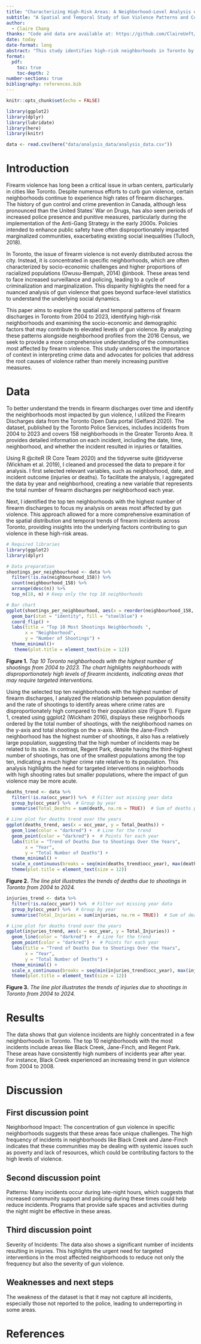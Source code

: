 ```yaml
---
title: "Characterizing High-Risk Areas: A Neighborhood-Level Analysis of Gun Violence Patterns in Toronto"
subtitle: "A Spatial and Temporal Study of Gun Violence Patterns and Community Impact from 2004 to 2024"
author: 
  - Claire Chang
thanks: "Code and data are available at: https://github.com/ClaireUoft/Gun_Violence_in_Toronto."
date: today
date-format: long
abstract: "This study identifies high-risk neighborhoods in Toronto by analyzing the spatial and temporal distribution of firearm discharges from 2004 to 2023. Our findings reveal that gun violence is highly concentrated in specific areas, with a significant increase in incidents during late-night hours. The results underscore the need for targeted interventions in these high-risk communities to mitigate gun violence and enhance public safety. This analysis provides critical insights into the spatial patterns of gun violence, highlighting areas that require focused policy efforts and community support"
format: 
  pdf:
    toc: true
    toc-depth: 2    
number-sections: true
bibliography: references.bib
---
```


```r
knitr::opts_chunk$set(echo = FALSE)

library(ggplot2)
library(dplyr)
library(lubridate)
library(here)
library(knitr)

data <- read.csv(here("data/analysis_data/analysis_data.csv"))


```

# Introduction

Firearm violence has long been a critical issue in urban centers, particularly in cities like Toronto. Despite numerous efforts to curb gun violence, certain neighborhoods continue to experience high rates of firearm discharges. The history of gun control and crime prevention in Canada, although less pronounced than the United States' War on Drugs, has also seen periods of increased police presence and punitive measures, particularly during the implementation of the Anti-Gang Strategy in the early 2000s. Policies intended to enhance public safety have often disproportionately impacted marginalized communities, exacerbating existing social inequalities (Tulloch, 2018). 

In Toronto, the issue of firearm violence is not evenly distributed across the city. Instead, it is concentrated in specific neighborhoods, which are often characterized by socio-economic challenges and higher proportions of racialized populations (Owusu-Bempah, 2014) @inbook. These areas tend to face increased surveillance and policing, leading to a cycle of criminalization and marginalization. This disparity highlights the need for a nuanced analysis of gun violence that goes beyond surface-level statistics to understand the underlying social dynamics.

This paper aims to explore the spatial and temporal patterns of firearm discharges in Toronto from 2004 to 2023, identifying high-risk neighborhoods and examining the socio-economic and demographic factors that may contribute to elevated levels of gun violence. By analyzing these patterns alongside neighborhood profiles from the 2016 Census, we seek to provide a more comprehensive understanding of the communities most affected by firearm violence. This study underscores the importance of context in interpreting crime data and advocates for policies that address the root causes of violence rather than merely increasing punitive measures.

# Data {#sec-data}

To better understand the trends in firearm discharges over time and identify the neighborhoods most impacted by gun violence, I utilized the Firearm Discharges data from the Toronto Open Data portal (Gelfand 2020). The dataset, published by the Toronto Police Services, includes incidents from 2004 to 2023 and covers 158 neighborhoods in the Greater Toronto Area. It provides detailed information on each incident, including the date, time, neighborhood, and whether the incident resulted in injuries or fatalities.

Using R @citeR (R Core Team 2020) and the tidyverse suite @tidyverse (Wickham et al. 2019), I cleaned and processed the data to prepare it for analysis. I first selected relevant variables, such as neighborhood, date, and incident outcome (injuries or deaths). To facilitate the analysis, I aggregated the data by year and neighborhood, creating a new variable that represents the total number of firearm discharges per neighborhood each year.

Next, I identified the top ten neighborhoods with the highest number of firearm discharges to focus my analysis on areas most affected by gun violence. This approach allowed for a more comprehensive examination of the spatial distribution and temporal trends of firearm incidents across Toronto, providing insights into the underlying factors contributing to gun violence in these high-risk areas.

```r
# Required libraries
library(ggplot2)
library(dplyr)

# Data preparation
shootings_per_neighbourhood <- data %>%
  filter(!is.na(neighbourhood_158)) %>%
  count(neighbourhood_158) %>%
  arrange(desc(n)) %>%
  top_n(10, n) # Keep only the top 10 neighborhoods

# Bar chart
ggplot(shootings_per_neighbourhood, aes(x = reorder(neighbourhood_158, n), y = n)) +
  geom_bar(stat = "identity", fill = "steelblue") +
  coord_flip() +
  labs(title = "Top 10 Most Shootings Neighborhoods ",
       x = "Neighborhood",
       y = "Number of Shootings") +
  theme_minimal()+
   theme(plot.title = element_text(size = 12)) 

```

**Figure 1.** *Top 10 Toronto neighborhoods with the highest number of shootings from 2004 to 2023. The chart highlights neighborhoods with disproportionately high levels of firearm incidents, indicating areas that may require targeted interventions.*


Using the selected top ten neighborhoods with the highest number of firearm discharges, I analyzed the relationship between population density and the rate of shootings to identify areas where crime rates are disproportionately high compared to their population size (Figure 1). Figure 1, created using ggplot2 (Wickham 2016), displays these neighborhoods ordered by the total number of shootings, with the neighborhood names on the y-axis and total shootings on the x-axis. While the Jane-Finch neighborhood has the highest number of shootings, it also has a relatively large population, suggesting that the high number of incidents may be related to its size. In contrast, Regent Park, despite having the third-highest number of shootings, has one of the smallest populations among the top ten, indicating a much higher crime rate relative to its population. This analysis highlights the need for targeted interventions in neighborhoods with high shooting rates but smaller populations, where the impact of gun violence may be more acute.


```r
deaths_trend <- data %>%
  filter(!is.na(occ_year)) %>%  # Filter out missing year data
  group_by(occ_year) %>%  # Group by year
  summarise(Total_Deaths = sum(death, na.rm = TRUE))  # Sum of deaths per year

# Line plot for deaths trend over the years
ggplot(deaths_trend, aes(x = occ_year, y = Total_Deaths)) +
  geom_line(color = "darkred") +  # Line for the trend
  geom_point(color = "darkred") +  # Points for each year
  labs(title = "Trend of Deaths Due to Shootings Over the Years",
       x = "Year",
       y = "Total Number of Deaths") +
  theme_minimal() +
  scale_x_continuous(breaks = seq(min(deaths_trend$occ_year), max(deaths_trend$occ_year), by = 2)) +
  theme(plot.title = element_text(size = 12)) 
```
**Figure 2.** *The line plot illustrates the trends of deaths due to shootings in Toronto from 2004 to 2024.*

```r
injuries_trend <- data %>%
  filter(!is.na(occ_year)) %>%  # Filter out missing year data
  group_by(occ_year) %>%  # Group by year
  summarise(Total_Injuries = sum(injuries, na.rm = TRUE))  # Sum of deaths per year

# Line plot for deaths trend over the years
ggplot(injuries_trend, aes(x = occ_year, y = Total_Injuries)) +
  geom_line(color = "darkred") +  # Line for the trend
  geom_point(color = "darkred") +  # Points for each year
  labs(title = "Trend of Deaths Due to Shootings Over the Years",
       x = "Year",
       y = "Total Number of Deaths") +
  theme_minimal() +
  scale_x_continuous(breaks = seq(min(injuries_trend$occ_year), max(injuries_trend$occ_year), by = 2))+
  theme(plot.title = element_text(size = 12)) 
```
**Figure 3.** *The line plot illustrates the trends of injuries due to shootings in Toronto from 2004 to 2024.*

# Results
The data shows that gun violence incidents are highly concentrated in a few neighborhoods in Toronto. The top 10 neighborhoods with the most incidents include areas like Black Creek, Jane-Finch, and Regent Park. These areas have consistently high numbers of incidents year after year. For instance, Black Creek experienced an increasing trend in gun violence from 2004 to 2008.

# Discussion

## First discussion point {#sec-first-point}

Neighborhood Impact: The concentration of gun violence in specific neighborhoods suggests that these areas face unique challenges. The high frequency of incidents in neighborhoods like Black Creek and Jane-Finch indicates that these communities may be dealing with systemic issues such as poverty and lack of resources, which could be contributing factors to the high levels of violence.

## Second discussion point

Patterns: Many incidents occur during late-night hours, which suggests that increased community support and policing during these times could help reduce incidents. Programs that provide safe spaces and activities during the night might be effective in these areas.

## Third discussion point

Severity of Incidents: The data also shows a significant number of incidents resulting in injuries. This highlights the urgent need for targeted interventions in the most affected neighborhoods to reduce not only the frequency but also the severity of gun violence.

## Weaknesses and next steps

The weakness of the dataset is that it may not capture all incidents, especially those not reported to the police, leading to underreporting in some areas.

\newpage

# References
